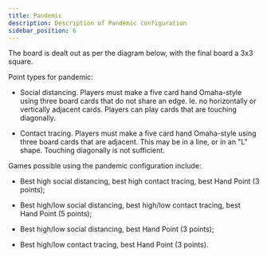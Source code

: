 ```yaml
---
title: Pandemic
description: Description of Pandemic configuration
sidebar_position: 6
---
```



The board is dealt out as per the diagram below, with the final board a
3x3 square.

<PokerBoardViewer configPath="/data/boards/pandemic.json" />

Point types for pandemic:

- Social distancing. Players must make a five card hand Omaha-style
  using three board cards that do not share an edge. Ie. no horizontally
  or vertically adjacent cards. Players can play cards that are touching
  diagonally.

- Contact tracing. Players must make a five card hand Omaha-style using
  three board cards that are adjacent. This may be in a line, or in an
  "L" shape. Touching diagonally is not sufficient.

Games possible using the pandemic configuration include:

- Best high social distancing, best high contact tracing, best Hand
  Point (3 points);

- Best high/low social distancing, best high/low contact tracing, best
  Hand Point (5 points);

- Best high/low social distancing, best Hand Point (3 points);

- Best high/low contact tracing, best Hand Point (3 points).
